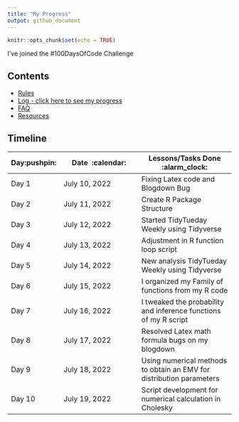 ```yaml
---
title: "My Progress"
output: github_document
---
```


```r
knitr::opts_chunk$set(echo = TRUE)
```

I've joined the #100DaysOfCode Challenge

## Contents

* [Rules](rules.md)
* [Log - click here to see my progress](log.md)
* [FAQ](FAQ.md)
* [Resources](resources.md)

## Timeline

|**Day:pushpin:**|**Date &nbsp;:calendar:**|**Lessons/Tasks Done :alarm_clock:**| 
|------|-----------------|--------------------|
|Day 1|July 10, 2022| Fixing Latex code and Blogdown Bug |
|Day 2|July 11, 2022| Create R Package Structure |
|Day 3|July 12, 2022| Started TidyTueday Weekly using Tidyverse|
|Day 4|July 13, 2022| Adjustment in R function loop script|
|Day 5|July 14, 2022| New analysis TidyTueday Weekly using Tidyverse|
|Day 6|July 15, 2022| I organized my Family of functions from my R code|
|Day 7|July 16, 2022| I tweaked the probability and inference functions of my R script|
|Day 8|July 17, 2022| Resolved Latex math formula bugs on my blogdown|
|Day 9|July 18, 2022| Using numerical methods to obtain an EMV for distribution parameters|
|Day 10| July 19, 2022| Script development for numerical calculation in Cholesky|


